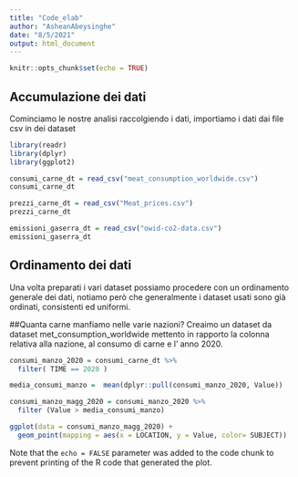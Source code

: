 ```yaml
---
title: "Code_elab"
author: "AsheanAbeysinghe"
date: "8/5/2021"
output: html_document
---
```


```r
knitr::opts_chunk$set(echo = TRUE)
```

## Accumulazione dei dati

Cominciamo le nostre analisi raccolgiendo i dati, importiamo i dati dai file csv in dei dataset



```r
library(readr)
library(dplyr)
library(ggplot2)

consumi_carne_dt = read_csv("meat_consumption_worldwide.csv")
consumi_carne_dt

prezzi_carne_dt = read_csv("Meat_prices.csv")
prezzi_carne_dt

emissioni_gaserra_dt = read_csv("owid-co2-data.csv")
emissioni_gaserra_dt

```


## Ordinamento dei dati

Una volta preparati i vari dataset possiamo procedere con un ordinamento generale dei dati, notiamo però che 
generalmente i dataset usati sono già ordinati, consistenti ed uniformi.

##Quanta carne manfiamo nelle varie nazioni?
Creaimo un dataset da dataset met_consumption_worldwide mettento in rapporto la colonna relativa alla nazione, al consumo di carne e l' anno 2020.


```r



consumi_manzo_2020 = consumi_carne_dt %>%
  filter( TIME == 2020 )

media_consumi_manzo =  mean(dplyr::pull(consumi_manzo_2020, Value))

consumi_manzo_magg_2020 = consumi_manzo_2020 %>%
  filter (Value > media_consumi_manzo)

ggplot(data = consumi_manzo_magg_2020) +
  geom_point(mapping = aes(x = LOCATION, y = Value, color= SUBJECT))
```

Note that the `echo = FALSE` parameter was added to the code chunk to prevent printing of the R code that generated the plot.
